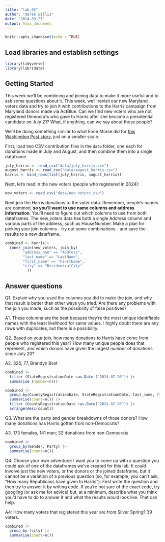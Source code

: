```yaml
---
title: "lab_05"
author: "derek willis"
date: "2024-09-27"
output: html_document
---
```


```r
knitr::opts_chunk$set(echo = TRUE)
```

## Load libraries and establish settings

```r
library(tidyverse)
library(lubridate)
```

## Getting Started

This week we'll be combining and joining data to make it more useful and to ask some questions about it. This week, we'll revisit our new Maryland voters data and try to join it with contributions to the Harris campaign from Maryland donors made via ActBlue. Can we find new voters who are not registered Democrats who gave to Harris after she became a presidential candidate on July 21? What, if anything, can we say about those people?

We'll be doing something similar to what Ence Morse did for [this Washington Post story](https://www.washingtonpost.com/politics/2024/09/24/kamala-harris-younger-donors/?pwapi_token=eyJ0eXAiOiJKV1QiLCJhbGciOiJIUzI1NiJ9.eyJyZWFzb24iOiJnaWZ0IiwibmJmIjoxNzI3MzIzMjAwLCJpc3MiOiJzdWJzY3JpcHRpb25zIiwiZXhwIjoxNzI4NzA1NTk5LCJpYXQiOjE3MjczMjMyMDAsImp0aSI6ImIwYWMxNTk4LWMwMDgtNDE5Ny04MjAyLWVmMWNjZWFmYWZiMiIsInVybCI6Imh0dHBzOi8vd3d3Lndhc2hpbmd0b25wb3N0LmNvbS9wb2xpdGljcy8yMDI0LzA5LzI0L2thbWFsYS1oYXJyaXMteW91bmdlci1kb25vcnMvIn0.3-s0tBkMV7Y9DD21CBsKMlaliGlOKT2egCO-UFT735Y), just on a smaller scale.

First, load two CSV contribution files in the `data` folder, one each for donations made in July and August, and then combine them into a single dataframe.

```r
july_harris <- read_csv("data/july_harris.csv")
august_harris <- read_csv("data/august_harris.csv")
harris <- bind_rows(list(july_harris, august_harris))

```

Next, let's read in the new voters (people who registered in 2024):

```r
new_voters <- read_csv("data/new_voters.csv")
```

Next join the Harris donations to the voter data. Remember, people's names are common, __so you'll want to use name columns and address information__. You'll need to figure out which columns to use from both dataframes. The new_voters data has both a single Address column and various parts of the address, such as HouseNumber. Make a plan for picking your join columns - try out some combinations - and save the results to a new dataframe.

```r
combined <- harris|>
  inner_join(new_voters, join_by(
        "address_one" == "Address",
        "last_name" == "LastName",
        "first_name" == "FirstName",
        "city" == "ResidentialCity"
          )) 


```

## Answer questions

Q1. Explain why you used the columns you did to make the join, and why that result is better than other ways you tried. Are there any problems with the join you made, such as the possibility of false positives?

A1. These columns are the best because they're the most unique identifiable names with the least likelihood for same values. I highly doubt there are any rows with duplicates, but there is a possibility.

Q2. Based on your join, how many donations to Harris have come from people who registered this year? How many unique people does that represent, and which donors have given the largest _number_ of donations since July 20? 

A2. 326, 77, Brandyn Best

```r
combined |>
  filter (StateRegistrationDate >as.Date ("2024-07-20")) |>
  summarise (number=n())
```


```r
combined |>
  group_by(CountyRegistrationDate, StateRegistrationDate, last_name, first_name, amount) |>
  summarise(count=n()) |>
  filter (CountyRegistrationDate >as.Date("2024-07-20")) |>
  arrange(desc(count))
```

Q3. What are the party and gender breakdowns of those donors? How many donations has Harris gotten from non-Democrats?

A3. 173 females, 141 men; 32 donations from non-Democrats

```r
combined |>
  group_by(Gender, Party) |>
  summarise(count=n()) 
```

Q4. Choose your own adventure: I want you to come up with a question you could ask of one of the dataframes we've created for this lab. It could involve just the new voters, or the donors or the joined dataframe, but it cannot be a variation of a previous question (so, for example, you can't ask, "How many Republicans have given to Harris"). First write the question and then try to answer it by writing code. If you're not sure of the exact code, try googling (or ask me for advice) but, at a minimum, describe what you think you'd have to do to answer it and what the results would look like. That can help.

A4: How many voters that registered this year are from Silver Spring? 39 voters.
```r
combined |>
  group_by (city) |>
  summarise(count=n())
```

